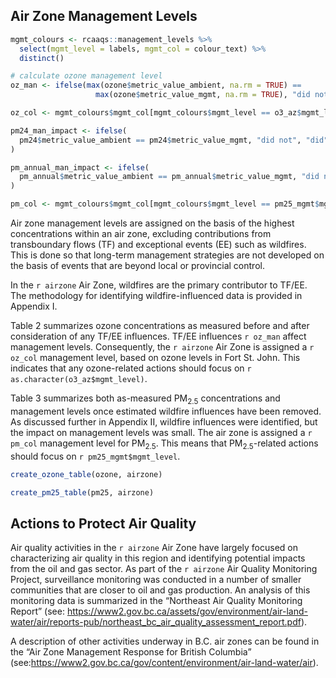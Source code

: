 ## Air Zone Management Levels

```r

mgmt_colours <- rcaaqs::management_levels %>% 
  select(mgmt_level = labels, mgmt_col = colour_text) %>% 
  distinct()

# calculate ozone management level 
oz_man <- ifelse(max(ozone$metric_value_ambient, na.rm = TRUE) == 
                   max(ozone$metric_value_mgmt, na.rm = TRUE), "did not", "did")

oz_col <- mgmt_colours$mgmt_col[mgmt_colours$mgmt_level == o3_az$mgmt_level]

pm24_man_impact <- ifelse(
  pm24$metric_value_ambient == pm24$metric_value_mgmt, "did not", "did"
)

pm_annual_man_impact <- ifelse(
  pm_annual$metric_value_ambient == pm_annual$metric_value_mgmt, "did not", "did"
)

pm_col <- mgmt_colours$mgmt_col[mgmt_colours$mgmt_level == pm25_mgmt$mgmt_level]
```


Air zone management levels are assigned on the basis of the highest concentrations within an air zone, excluding contributions from transboundary flows (TF) and exceptional events (EE) such as wildfires. This is done so that long-term management strategies are not developed on the basis of events that are beyond local or provincial control. 

In the `r airzone` Air Zone, wildfires are the primary contributor to TF/EE. The methodology for identifying wildfire-influenced data is provided in Appendix I. 

Table 2 summarizes ozone concentrations as measured before and after consideration of any TF/EE influences. TF/EE influences `r oz_man` affect management levels. Consequently, the `r airzone`  Air Zone is assigned a `r oz_col `  management level, based on ozone levels in Fort St. John. This indicates that any ozone-related actions should focus on `r as.character(o3_az$mgmt_level)`.

Table 3 summarizes both as-measured PM~2.5~ concentrations and management levels once estimated wildfire influences have been removed. As discussed further in Appendix II, wildfire influences were identified, but the impact on management levels was small. The air zone is assigned a `r pm_col` management level for PM~2.5~. This means that PM~2.5~-related actions should focus on `r pm25_mgmt$mgmt_level`.

<!-- Summary of ozone concentrations as measured and air zone management levels -->

```r
create_ozone_table(ozone, airzone)
```

<!-- Summary of PM2.5 concentrations as measured and air zone management levels -->

```r
create_pm25_table(pm25, airzone)
```

## Actions to Protect Air Quality

Air quality activities in the `r airzone` Air Zone have largely focused on characterizing air quality in this region and identifying potential impacts from the oil and gas sector. As part of the `r airzone` Air Quality Monitoring Project, surveillance monitoring was conducted in a number of smaller communities that are closer to oil and gas production. An analysis of this monitoring data is summarized in the "Northeast Air Quality Monitoring Report" (see: <https://www2.gov.bc.ca/assets/gov/environment/air-land-water/air/reports-pub/northeast_bc_air_quality_assessment_report.pdf>). 

A description of other activities underway in B.C. air zones can be found in the "Air Zone Management Response for British Columbia" (see:<https://www2.gov.bc.ca/gov/content/environment/air-land-water/air>). 
